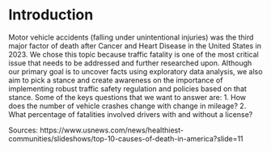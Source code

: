 # Introduction

Motor vehicle accidents (falling under unintentional injuries) was the third major factor of death after Cancer and Heart Disease in the United States in 2023. We chose this topic because traffic fatality is one of the most critical issue that needs to be addressed and further researched upon. Although our primary goal is to uncover facts using exploratory data analysis, we also aim to pick a stance and create awareness on the importance of implementing robust traffic safety regulation and policies based on that stance. Some of the keys questions that we want to answer are: 
1. How does the number of vehicle crashes change with change in mileage?
2. What percentage of fatalities involved drivers with and without a license?

Sources: https://www.usnews.com/news/healthiest-communities/slideshows/top-10-causes-of-death-in-america?slide=11 